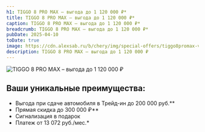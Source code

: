 ```yaml
---
h1: TIGGO 8 PRO MAX – выгода до 1 120 000 ₽*
title: TIGGO 8 PRO MAX – выгода до 1 120 000 ₽*
caption: TIGGO 8 PRO MAX – выгода до 1 120 000 ₽*
breadcrumb: TIGGO 8 PRO MAX – выгода до 1 120 000 ₽*
pubDate: 2025-04-10
toDate: true
image: https://cdn.alexsab.ru/b/chery/img/special-offers/tiggo8promax-vygoda/thumb.webp
description: TIGGO 8 PRO MAX – выгода до 1 120 000 ₽
---
```


<picture>
	<source media="(min-width: 768px)" srcset="https://cdn.alexsab.ru/b/chery/img/special-offers/tiggo8promax-vygoda/1.webp" />
	<img src="https://cdn.alexsab.ru/b/chery/img/special-offers/tiggo8promax-vygoda/thumb.webp" class="mb-10 lg:mb-20 w-full lazy" alt="TIGGO 8 PRO MAX – выгода до 1 120 000 ₽" />
</picture>

## Ваши уникальные преимущества:
* Выгода при сдаче автомобиля в Трейд-ин до 200 000 руб.**
* Прямая скидка до 300 000 ₽**
* Сигнализация в подарок
* Платеж от 13 072 руб./мес.*

<FeedbackForm title="Получить предложение" />